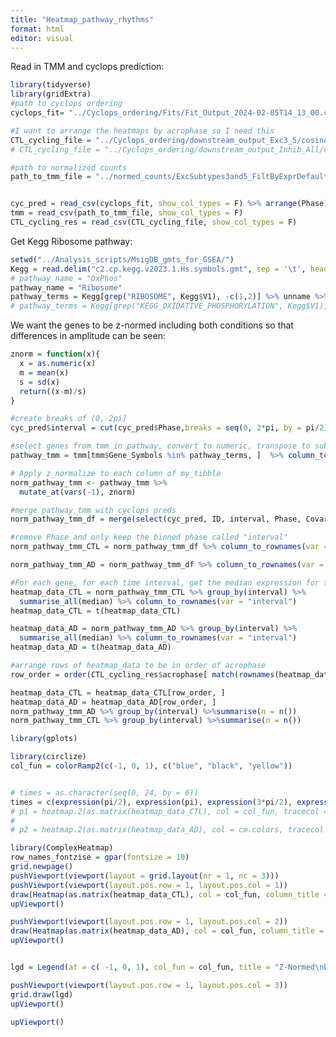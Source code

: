 ```yaml
---
title: "Heatmap_pathway_rhythms"
format: html
editor: visual
---
```


Read in TMM and cyclops prediction:

```r
library(tidyverse)
library(gridExtra)
#path to cyclops ordering
cyclops_fit= "../Cyclops_ordering/Fits/Fit_Output_2024-02-05T14_13_00.csv"

#I want to arrange the heatmaps by acrophase so I need this
CTL_cycling_file = "../Cyclops_ordering/downstream_output_Exc3_5/cosinor_results_CTL.csv"
# CTL_cycling_file = "../Cyclops_ordering/downstream_output_Inhib_All/cosinor_results_CTL.csv"

#path to normalized counts
path_to_tmm_file = "../normed_counts/ExcSubtypes3and5_FiltByExprDefault_TMM_CombatAdjusted.csv"


cyc_pred = read_csv(cyclops_fit, show_col_types = F) %>% arrange(Phase)
tmm = read_csv(path_to_tmm_file, show_col_types = F)
CTL_cycling_res = read_csv(CTL_cycling_file, show_col_types = F)

```

Get Kegg Ribosome pathway:

```r
setwd("../Analysis_scripts/MsigDB_gmts_for_GSEA/")
Kegg = read.delim("c2.cp.kegg.v2023.1.Hs.symbols.gmt", sep = '\t', header= F)
# pathway_name = "OxPhos"
pathway_name = "Ribosome"
pathway_terms = Kegg[grep("RIBOSOME", Kegg$V1), -c(1,2)] %>% unname %>% unlist
# pathway_terms = Kegg[grep("KEGG_OXIDATIVE_PHOSPHORYLATION", Kegg$V1), -c(1,2)] %>% unname %>% unlist

```

We want the genes to be z-normed including both conditions so that differences in amplitude can be seen:

```r
znorm = function(x){
  x = as.numeric(x)
  m = mean(x)
  s = sd(x)
  return((x-m)/s)
}
```

```r
#create breaks of (0, 2pi]
cyc_pred$interval = cut(cyc_pred$Phase,breaks = seq(0, 2*pi, by = pi/2) )

#select genes from tmm in pathway, convert to numeric, transpose to subsXgenes
pathway_tmm = tmm[tmm$Gene_Symbols %in% pathway_terms, ]  %>% column_to_rownames(var = "Gene_Symbols") %>% mutate_if(is.character,as.numeric) %>% t %>% as.data.frame %>% rownames_to_column(var = "ID")

# Apply z_normalize to each column of my_tibble
norm_pathway_tmm <- pathway_tmm %>%
  mutate_at(vars(-1), znorm)

#merge pathway_tmm with cyclops preds
norm_pathway_tmm_df = merge(select(cyc_pred, ID, interval, Phase, Covariate_D), norm_pathway_tmm, by = "ID") %>% arrange(Phase) #%>% filter(Covariate_D == condition)

#remove Phase and only keep the binned phase called "interval"
norm_pathway_tmm_CTL = norm_pathway_tmm_df %>% column_to_rownames(var = "ID") %>% filter(Covariate_D == "cond_0") %>% select(!c(Phase, Covariate_D))

norm_pathway_tmm_AD = norm_pathway_tmm_df %>% column_to_rownames(var = "ID") %>% filter(Covariate_D == "cond_1") %>% select(!c(Phase, Covariate_D))

#For each gene, for each time interval, get the median expression for the interval
heatmap_data_CTL = norm_pathway_tmm_CTL %>% group_by(interval) %>%
  summarise_all(median) %>% column_to_rownames(var = "interval")
heatmap_data_CTL = t(heatmap_data_CTL)

heatmap_data_AD = norm_pathway_tmm_AD %>% group_by(interval) %>%
  summarise_all(median) %>% column_to_rownames(var = "interval")
heatmap_data_AD = t(heatmap_data_AD)

#arrange rows of heatmap_data to be in order of acrophase
row_order = order(CTL_cycling_res$acrophase[ match(rownames(heatmap_data_CTL), CTL_cycling_res$Gene_Symbols)])

heatmap_data_CTL = heatmap_data_CTL[row_order, ]
heatmap_data_AD = heatmap_data_AD[row_order, ]
norm_pathway_tmm_AD %>% group_by(interval) %>%summarise(n = n())
norm_pathway_tmm_CTL %>% group_by(interval) %>%summarise(n = n())

```

```r
library(gplots)

library(circlize)
col_fun = colorRamp2(c(-1, 0, 1), c("blue", "black", "yellow"))


# times = as.character(seq(0, 24, by = 6))
times = c(expression(pi/2), expression(pi), expression(3*pi/2), expression(2*pi))
# p1 = heatmap.2(as.matrix(heatmap_data_CTL), col = col_fun, tracecol = "black", trace = "none", dendrogram = "none", scale ="none", Rowv = NA, Colv = NA, labCol = times, main = "KEGG Ribosome Pathway CTL")
# 
# p2 = heatmap.2(as.matrix(heatmap_data_AD), col = cm.colors, tracecol = "black", trace = "none", dendrogram = "none", scale ="none", Rowv = NA, Colv = NA, labCol = times, main = "KEGG Ribosome Pathway AD")

library(ComplexHeatmap)
row_names_fontzise = gpar(fontsize = 10)
grid.newpage()
pushViewport(viewport(layout = grid.layout(nr = 1, nc = 3)))
pushViewport(viewport(layout.pos.row = 1, layout.pos.col = 1))
draw(Heatmap(as.matrix(heatmap_data_CTL), col = col_fun, column_title = paste("KEGG", pathway_name, "CTL"), show_heatmap_legend = FALSE, cluster_columns = F, cluster_rows = F, column_labels = times, row_names_side = "left", row_names_gp = row_names_fontzise), newpage = FALSE)
upViewport()

pushViewport(viewport(layout.pos.row = 1, layout.pos.col = 2))
draw(Heatmap(as.matrix(heatmap_data_AD), col = col_fun, column_title = paste("KEGG", pathway_name, "AD"), show_heatmap_legend = FALSE, cluster_columns = F, cluster_rows = F, column_labels = times, row_names_side = "left", row_names_gp = row_names_fontzise), newpage = FALSE)
upViewport()


lgd = Legend(at = c( -1, 0, 1), col_fun = col_fun, title = "Z-Normed\nExpression", title_position = "topleft", legend_height = unit(50, "mm"),size = unit(12, "mm"))

pushViewport(viewport(layout.pos.row = 1, layout.pos.col = 3))
grid.draw(lgd)
upViewport()

upViewport()
```

